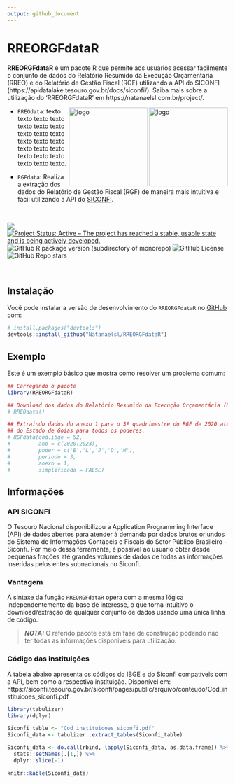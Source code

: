 ```yaml
---
output: github_document
---
```


<!-- README.md is generated from README.Rmd. Please edit that file -->

# RREORGFdataR

**RREORGFdataR** é um pacote R que permite aos usuários acessar facilmente o conjunto de dados do Relatório Resumido da Execução Orçamentária (RREO) e do Relatório de Gestão Fiscal (RGF) utilizando a API do SICONFI (https://apidatalake.tesouro.gov.br/docs/siconfi/). Saiba mais sobre a utilização do 'RREORGFdataR' em https://natanaelsl.com.br/project/.

<img align="right" src="man/figures/Logo_1.png" alt="logo" width="180"><img align="right" src="man/figures/Logo_2.png" alt="logo" width="180">

- `RREOdata`: texto texto texto texto texto texto texto texto texto texto texto texto texto texto texto texto texto texto texto texto texto texto.

- `RGFdata`: Realiza a extração dos dados do Relatório de Gestão Fiscal (RGF) de maneira mais intuitiva e fácil utilizando a API do [SICONFI](https://apidatalake.tesouro.gov.br/docs/siconfi/).



<br />

<!-- badges: start -->

<!-- [![CRAN/METACRAN Version](https://www.r-pkg.org/badges/version/geouy)](https://CRAN.R-project.org/package=geouy) -->
<!-- [![CRAN/METACRAN Total downloads](https://cranlogs.r-pkg.org/badges/grand-total/geouy?color=blue)](https://CRAN.R-project.org/package=geouy)  -->
<!-- [![CRAN/METACRAN downloads per month](https://cranlogs.r-pkg.org/badges/geouy?color=orange)](https://CRAN.R-project.org/package=geouy) -->
<!-- <br /> -->
<!-- [![AppVeyor build status](https://ci.appveyor.com/api/projects/status/github/RichDeto/geouy?branch=master&svg=true)](https://ci.appveyor.com/project/RichDeto/geouy) -->
<!-- [![R](https://github.com/Natanaelsl/NCAGEDdataR/actions/workflows/r.yml/badge.svg)](https://github.com/Natanaelsl/NCAGEDdataR/actions/workflows/r.yml) -->

[![](https://img.shields.io/badge/lifecycle-stable-brightgreen.svg)](https://lifecycle.r-lib.org/articles/stages.html#stable)
[![Project Status: Active – The project has reached a stable, usable state and is being actively developed.](https://www.repostatus.org/badges/latest/active.svg)](https://www.repostatus.org/#active)
![GitHub R package version (subdirectory of monorepo)](https://img.shields.io/github/r-package/v/Natanaelsl/RREORGFdataR)
![GitHub License](https://img.shields.io/github/license/Natanaelsl/RREORGFdataR)
![GitHub Repo stars](https://img.shields.io/github/stars/Natanaelsl/pagedreport?color=orange)

<!-- badges: end -->

<br />

<!-- --- -->

## Instalação

Você pode instalar a versão de desenvolvimento do `RREORGFdataR` no [GitHub](https://github.com/) com:

``` r
# install.packages("devtools")
devtools::install_github("Natanaelsl/RREORGFdataR")
```

<!-- --- -->

## Exemplo

Este é um exemplo básico que mostra como resolver um problema comum:

``` r
## Carregando o pacote
library(RREORGFdataR)

## Download dos dados do Relatório Resumido da Execução Orçamentária (RREO).
# RREOdata()

## Extraindo dados do anexo 1 para o 3º quadrimestre do RGF de 2020 até 2023
## do Estado de Goiás para todos os poderes.
# RGFdata(cod.ibge = 52,
#         ano = c(2020:2023),
#         poder = c('E','L','J','D','M'),
#         periodo = 3,
#         anexo = 1,
#         simplificado = FALSE)
```

<!-- --- -->

## Informações

### API SICONFI

O Tesouro Nacional disponibilizou a Application Programming Interface (API) de dados abertos para atender à demanda por dados brutos oriundos do Sistema de Informações Contábeis e Fiscais do Setor Público Brasileiro – Siconfi. Por meio dessa ferramenta, é possível ao usuário obter desde pequenas frações até grandes volumes de dados de todas as informações inseridas pelos entes subnacionais no Siconfi.


### Vantagem

A sintaxe da função `RREORGFdataR` opera com a mesma lógica independentemente da base de interesse, o que torna intuitivo o download/extração de qualquer conjunto de dados usando uma única linha de código.

> **_NOTA:_**  O referido pacote está em fase de construção podendo não ter todas as informações disponíveis para utilização.

### Código das instituições

A tabela abaixo apresenta os códigos do IBGE e do Siconfi compatíveis com a API, bem como a respectiva instituição. Disponível em: https://siconfi.tesouro.gov.br/siconfi/pages/public/arquivo/conteudo/Cod_instituicoes_siconfi.pdf


```r
library(tabulizer)
library(dplyr)

Siconfi_table <- "Cod_instituicoes_siconfi.pdf"
Siconfi_data <- tabulizer::extract_tables(Siconfi_table)

Siconfi_data <- do.call(rbind, lapply(Siconfi_data, as.data.frame)) %>% 
  stats::setNames(.[1,]) %>% 
  dplyr::slice(-1)

knitr::kable(Siconfi_data)

```
